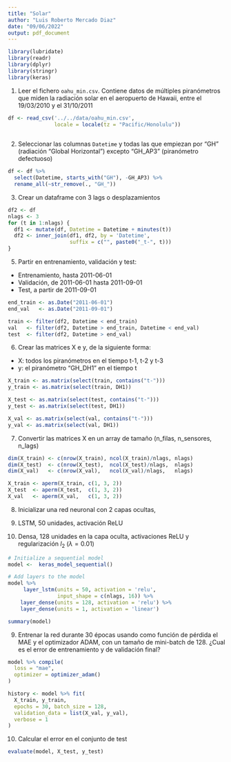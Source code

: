 ```yaml
---
title: "Solar"
author: "Luis Roberto Mercado Diaz"
date: "09/06/2022"
output: pdf_document
---
```


```r
library(lubridate)
library(readr)
library(dplyr)
library(stringr)
library(keras)
```

1. Leer el fichero `oahu_min.csv`. Contiene datos de múltiples piranómetros que miden la radiación solar en el aeropuerto de Hawaii, entre el 19/03/2010 y el 31/10/2011

```r
df <- read_csv('../../data/oahu_min.csv', 
               locale = locale(tz = "Pacific/Honolulu"))
  
```

2. Seleccionar las columnas `Datetime` y todas las que empiezan por "GH" (radiación "Global Horizontal") excepto "GH_AP3" (piranómetro defectuoso)

```r
df <- df %>% 
  select(Datetime, starts_with("GH"), -GH_AP3) %>%
  rename_all(~str_remove(., "GH_"))
```

3. Crear un dataframe con 3 lags o desplazamientos

```r
df2 <- df
nlags <- 3
for (t in 1:nlags) {
  df1 <- mutate(df, Datetime = Datetime + minutes(t))
  df2 <- inner_join(df1, df2, by = 'Datetime', 
                    suffix = c("", paste0("_t-", t)))
}
```

5. Partir en entrenamiento, validación y test:

  * Entrenamiento, hasta 2011-06-01
  * Validación, de 2011-06-01 hasta 2011-09-01
  * Test, a partir de 2011-09-01

```r
end_train <- as.Date("2011-06-01")
end_val   <- as.Date("2011-09-01")

train <- filter(df2, Datetime < end_train)
val   <- filter(df2, Datetime > end_train, Datetime < end_val)
test  <- filter(df2, Datetime > end_val)
```

6. Crear las matrices X e y, de la siguiente forma:

  * X: todos los piranómetros en el tiempo t-1, t-2 y t-3
  * y: el piranómetro "GH_DH1" en el tiempo t

```r
X_train <- as.matrix(select(train, contains("t-")))
y_train <- as.matrix(select(train, DH1))

X_test <- as.matrix(select(test, contains("t-")))
y_test <- as.matrix(select(test, DH1))

X_val <- as.matrix(select(val, contains("t-")))
y_val <- as.matrix(select(val, DH1))
```


7. Convertir las matrices X en un array de tamaño (n_filas, n_sensores, n_lags)

```r
dim(X_train) <- c(nrow(X_train), ncol(X_train)/nlags, nlags)
dim(X_test)  <- c(nrow(X_test),  ncol(X_test)/nlags,  nlags)
dim(X_val)   <- c(nrow(X_val),   ncol(X_val)/nlags,   nlags)

X_train <- aperm(X_train, c(1, 3, 2))
X_test  <- aperm(X_test,  c(1, 3, 2))
X_val   <- aperm(X_val,   c(1, 3, 2))
```


8. Inicializar una red neuronal con 2 capas ocultas, 

  1. LSTM, 50 unidades, activación ReLU
  
  2. Densa, 128 unidades en la capa oculta, activaciones ReLU y regularización $l_2$ ($\lambda = 0.01$)

```r
# Initialize a sequential model
model <-  keras_model_sequential()

# Add layers to the model
model %>% 
     layer_lstm(units = 50, activation = 'relu', 
                input_shape = c(nlags, 16)) %>%
    layer_dense(units = 128, activation = 'relu') %>%
    layer_dense(units = 1, activation = 'linear')
```

```r
summary(model)
```

9. Entrenar la red durante 30 épocas usando como función de pérdida el MAE y el optimizador ADAM, con un tamaño de mini-batch de 128. ¿Cual es el error de entrenamiento y de validación final?

```r
model %>% compile(
  loss = "mae",
  optimizer = optimizer_adam()
)
```

```r
history <- model %>% fit(
  X_train, y_train, 
  epochs = 30, batch_size = 128, 
  validation_data = list(X_val, y_val),
  verbose = 1
)
```

10. Calcular el error en el conjunto de test

```r
evaluate(model, X_test, y_test)
```
